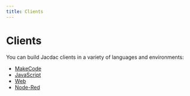 ```yaml
---
title: Clients
---
```


# Clients

You can build Jacdac clients in a variety of languages and environments:

* [MakeCode](/clients/makecode/)
* [JavaScript](/clients/javascript/)
* [Web](/clients/web/)
* [Node-Red](/clients/node-red)